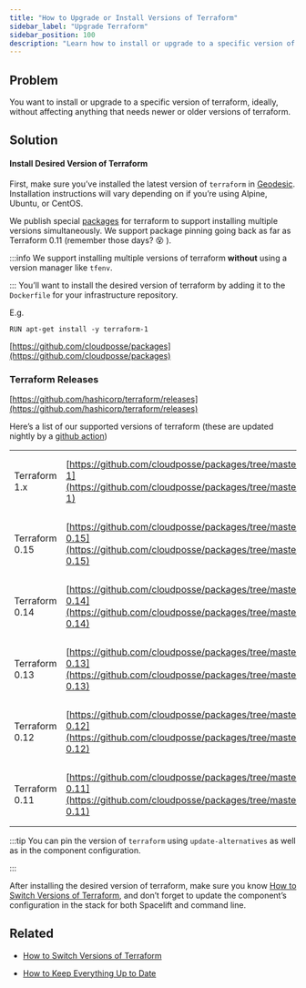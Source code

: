 ```yaml
---
title: "How to Upgrade or Install Versions of Terraform"
sidebar_label: "Upgrade Terraform"
sidebar_position: 100
description: "Learn how to install or upgrade to a specific version of terraform"
---
```


## Problem

You want to install or upgrade to a specific version of terraform, ideally, without affecting anything that needs newer or older versions of terraform.

## Solution

#### Install Desired Version of Terraform

First, make sure you’ve installed the latest version of `terraform` in [Geodesic](/reference/legacy/fundamentals/geodesic). Installation instructions will vary depending on if you’re using Alpine, Ubuntu, or CentOS.

We publish special [packages](https://github.com/cloudposse/packages) for terraform to support installing multiple versions simultaneously. We support package pinning going back as far as Terraform 0.11 (remember those days? 😵 ).

:::info
We support installing multiple versions of terraform **without** using a version manager like `tfenv`.

:::
You’ll want to install the desired version of terraform by adding it to the `Dockerfile` for your infrastructure repository.

E.g.

```
RUN apt-get install -y terraform-1
```

 [https://github.com/cloudposse/packages](https://github.com/cloudposse/packages)

### Terraform Releases

[https://github.com/hashicorp/terraform/releases](https://github.com/hashicorp/terraform/releases)

Here’s a list of our supported versions of terraform (these are updated nightly by a [github action](https://github.com/cloudposse/packages/tree/master/.github/workflows))

|                |                                                                                                                                                      |                                                                                                     |
| -------------- | ---------------------------------------------------------------------------------------------------------------------------------------------------- | --------------------------------------------------------------------------------------------------- |
| Terraform 1.x  | [https://github.com/cloudposse/packages/tree/master/vendor/terraform-1](https://github.com/cloudposse/packages/tree/master/vendor/terraform-1)       | **Ubuntu**: `apt-get install -y terraform-1`<br/>**Alpine**: `apk add terraform-1@cloudposse`       |
| Terraform 0.15 | [https://github.com/cloudposse/packages/tree/master/vendor/terraform-0.15](https://github.com/cloudposse/packages/tree/master/vendor/terraform-0.15) | **Ubuntu**: `apt-get install -y terraform-0.15`<br/>**Alpine**: `apk add terraform-0.15@cloudposse` |
| Terraform 0.14 | [https://github.com/cloudposse/packages/tree/master/vendor/terraform-0.14](https://github.com/cloudposse/packages/tree/master/vendor/terraform-0.14) | **Ubuntu**: `apt-get install -y terraform-0.14`<br/>**Alpine**: `apk add terraform-0.14@cloudposse` |
| Terraform 0.13 | [https://github.com/cloudposse/packages/tree/master/vendor/terraform-0.13](https://github.com/cloudposse/packages/tree/master/vendor/terraform-0.13) | **Ubuntu**: `apt-get install -y terraform-0.13`<br/>**Alpine**: `apk add terraform-0.13@cloudposse` |
| Terraform 0.12 | [https://github.com/cloudposse/packages/tree/master/vendor/terraform-0.12](https://github.com/cloudposse/packages/tree/master/vendor/terraform-0.12) | **Ubuntu**: `apt-get install -y terraform-0.12`<br/>**Alpine**: `apk add terraform-0.12@cloudposse` |
| Terraform 0.11 | [https://github.com/cloudposse/packages/tree/master/vendor/terraform-0.11](https://github.com/cloudposse/packages/tree/master/vendor/terraform-0.11) | **Ubuntu**: `apt-get install -y terraform-0.11`<br/>**Alpine**: `apk add terraform-0.11@cloudposse` |

:::tip
You can pin the version of `terraform` using `update-alternatives` as well as in the component configuration.

:::

After installing the desired version of terraform, make sure you know [How to Switch Versions of Terraform](/learn/maintenance/tutorials/how-to-switch-versions-of-terraform), and don’t forget to update the component’s configuration in the stack for both Spacelift and command line.

## Related

- [How to Switch Versions of Terraform](/learn/maintenance/tutorials/how-to-switch-versions-of-terraform)

- [How to Keep Everything Up to Date](/learn/maintenance/upgrades/how-to-keep-everything-up-to-date)


